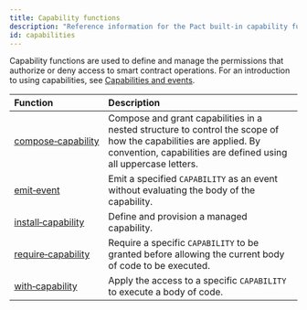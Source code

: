 ```yaml
---
title: Capability functions
description: "Reference information for the Pact built-in capability functions."
id: capabilities
---
```


Capability functions are used to define and manage the permissions that authorize or deny access to smart contract operations.
For an introduction to using capabilities, see [Capabilities and events](/smart-contracts/capabilities).

| Function | Description |
| :-------- | :----------- |
| [compose&#8209;capability](/pact-5/capabilities/compose-capability) | Compose and grant capabilities in a nested structure to control the scope of how the capabilities are applied. By convention, capabilities are defined using all uppercase letters. |
| [emit&#8209;event](/pact-5/capabilities/emit-event) | Emit a specified `CAPABILITY` as an event without evaluating the body of the capability. |
| [install&#8209;capability](/pact-5/capabilities/install-capability) | Define and provision a managed capability. |
| [require&#8209;capability](/pact-5/capabilities/require-capability) | Require a specific `CAPABILITY` to be granted before allowing the current body of code to be executed. |
| [with&#8209;capability](/pact-5/capabilities/with-capability) | Apply the access to a specific `CAPABILITY` to execute a body of code. |

